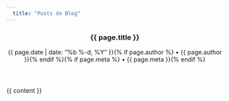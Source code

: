 ```yaml
---
  title: "Posts do Blog"
---
```


<div class="post">

  <header class="post-header">
    <h3 class="post-title">{{ page.title }}</h3>
    <p class="post-meta">{{ page.date | date: "%b %-d, %Y" }}{% if page.author %} • {{ page.author }}{% endif %}{% if page.meta %} • {{ page.meta }}{% endif %}</p>
  </header>

  <article class="post-content">
    {{ content }}
  </article>

</div>